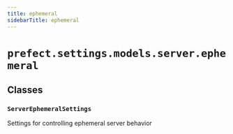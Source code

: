 ```yaml
---
title: ephemeral
sidebarTitle: ephemeral
---
```


# `prefect.settings.models.server.ephemeral`

## Classes

### `ServerEphemeralSettings` <sup><a href="https://github.com/prefecthq/prefect/blob/main/src/prefect/settings/models/server/ephemeral.py#L9" target="_blank"><Icon icon="github" style="width: 14px; height: 14px;" /></a></sup>


Settings for controlling ephemeral server behavior


